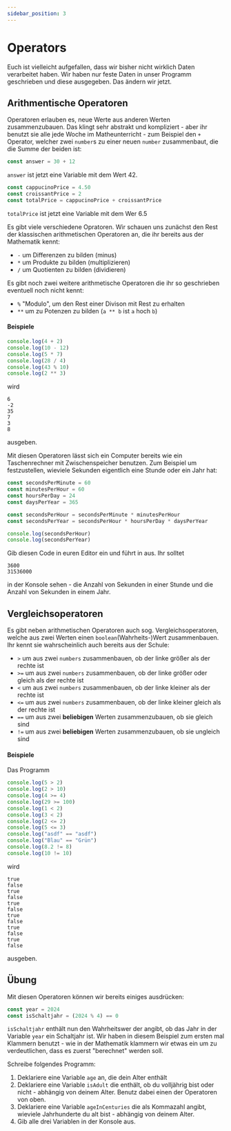 ```yaml
---
sidebar_position: 3
---
```


# Operators

Euch ist vielleicht aufgefallen, dass wir bisher nicht wirklich Daten verarbeitet haben. Wir haben nur feste Daten in unser Programm geschrieben und diese ausgegeben. Das ändern wir jetzt.

## Arithmentische Operatoren

Operatoren erlauben es, neue Werte aus anderen Werten zusammenzubauen. Das klingt sehr abstrakt und kompliziert - aber ihr benutzt sie alle jede Woche im Matheunterricht - zum Beispiel den `+` Operator, welcher zwei `number`s zu einer neuen `number` zusammenbaut, die die Summe der beiden ist:

```js
const answer = 30 + 12
```

`answer` ist jetzt eine Variable mit dem Wert 42.

```js
const cappucinoPrice = 4.50
const croissantPrice = 2
const totalPrice = cappucinoPrice + croissantPrice
```

`totalPrice` ist jetzt eine Variable mit dem Wer 6.5

Es gibt viele verschiedene Opratoren. Wir schauen uns zunächst den Rest der klassischen arithmetischen Operatoren an, die ihr bereits aus der Mathematik kennt:

- `-` um Differenzen zu bilden (minus)
- `*` um Produkte zu bilden (multiplizieren)
- `/` um Quotienten zu bilden (dividieren)

Es gibt noch zwei weitere arithmetische Operatoren die ihr so geschrieben eventuell noch nicht kennt:

- `%` "Modulo", um den Rest einer Divison mit Rest zu erhalten
- `**` um zu Potenzen zu bilden (`a ** b` ist `a` hoch `b`)

#### Beispiele

```js
console.log(4 + 2)
console.log(10 - 12)
console.log(5 * 7)
console.log(28 / 4)
console.log(43 % 10)
console.log(2 ** 3)
```

wird

```
6
-2
35
7
3
8
```

ausgeben.

Mit diesen Operatoren lässt sich ein Computer bereits wie ein Taschenrechner mit Zwischenspeicher benutzen. Zum Beispiel um festzustellen, wieviele Sekunden eigentlich eine Stunde oder ein Jahr hat:

```js
const secondsPerMinute = 60
const minutesPerHour = 60
const hoursPerDay = 24
const daysPerYear = 365

const secondsPerHour = secondsPerMinute * minutesPerHour
const secondsPerYear = secondsPerHour * hoursPerDay * daysPerYear

console.log(secondsPerHour)
console.log(secondsPerYear)
```

Gib diesen Code in euren Editor ein und führt in aus. Ihr solltet

```
3600
31536000
```

in der Konsole sehen - die Anzahl von Sekunden in einer Stunde und die Anzahl von Sekunden in einem Jahr.

## Vergleichsoperatoren

Es gibt neben arithmetischen Operatoren auch sog. Vergleichsoperatoren, welche aus zwei Werten einen `boolean`(Wahrheits-)Wert zusammenbauen. Ihr kennt sie  wahrscheinlich auch bereits aus der Schule:

- `>` um aus zwei `numbers` zusammenbauen, ob der linke größer als der rechte ist
- `>=` um aus zwei `numbers` zusammenbauen, ob der linke größer oder gleich als der rechte ist
- `<` um aus zwei `numbers` zusammenbauen, ob der linke kleiner als der rechte ist
- `<=` um aus zwei `numbers` zusammenbauen, ob der linke kleiner gleich als der rechte ist
- `==` um aus zwei **beliebigen** Werten zusammenzubauen, ob sie gleich sind
- `!=` um aus zwei **beliebigen** Werten zusammenzubauen, ob sie ungleich sind

#### Beispiele
Das Programm

```js
console.log(5 > 2)
console.log(2 > 10)
console.log(4 >= 4)
console.log(29 >= 100)
console.log(1 < 2)
console.log(3 < 2)
console.log(2 <= 2)
console.log(5 <= 3)
console.log("asdf" == "asdf")
console.log("Blau" == "Grün")
console.log(8.2 != 8)
console.log(10 != 10)
```

wird

```
true
false
true
false
true
false
true
false
true
false
true
false
```

ausgeben.

## Übung

Mit diesen Operatoren können wir bereits einiges ausdrücken:

```js
const year = 2024
const isSchaltjahr = (2024 % 4) == 0
```

`isSchaltjahr` enthält nun den Wahrheitswer der angibt, ob das Jahr in der Variable `year` ein Schaltjahr ist. Wir haben in diesem Beispiel zum ersten mal Klammern benutzt - wie in der Mathematik klammern wir etwas ein um zu verdeutlichen, dass es zuerst "berechnet" werden soll.

Schreibe folgendes Programm:

1. Deklariere eine Variable `age` an, die dein Alter enthält
2. Deklariere eine Variable `isAdult` die enthält, ob du volljährig bist oder nicht - abhängig von deinem Alter. Benutz dabei einen der Operatoren von oben.
3. Deklariere eine Variable `ageInCenturies` die als Kommazahl angibt, wieviele Jahrhunderte du alt bist - abhängig von deinem Alter.
4. Gib alle drei Variablen in der Konsole aus.
